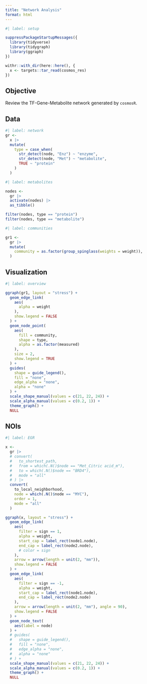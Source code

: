 ```yaml
---
title: "Network Analysis"
format: html
---
```


```r
#| label: setup

suppressPackageStartupMessages({
  library(tidyverse)
  library(tidygraph)
  library(ggraph)
})

withr::with_dir(here::here(), {
  x <- targets::tar_read(cosmos_res)
})
```


## Objective

Review the TF-Gene-Metabolite network generated by `cosmosR`.

## Data

```r
#| label: network
gr <- 
  x |> 
  mutate(
    type = case_when(
      str_detect(node, "Enz") ~ "enzyme", 
      str_detect(node, "Met") ~ "metabolite", 
      TRUE ~ "protein"
    )
  )
```


```r
#| label: metabolites

nodes <- 
  gr |> 
  activate(nodes) |> 
  as_tibble()

filter(nodes, type == "protein") 
filter(nodes, type == "metabolite")
```


```r
#| label: communities

gr1 <- 
  gr |> 
  mutate(
    community = as.factor(group_spinglass(weights = weight)), 
  ) 
```


## Visualization

```r
#| label: overview

ggraph(gr1, layout = "stress") +
  geom_edge_link(
    aes(
      alpha = weight
    ),
    show.legend = FALSE
  ) +
  geom_node_point(
    aes(
      fill = community, 
      shape = type, 
      alpha = as.factor(measured)
    ), 
    size = 2, 
    show.legend = TRUE
  ) +
  guides(
    shape = guide_legend(), 
    fill = "none", 
    edge_alpha = "none", 
    alpha = "none"
  ) +
  scale_shape_manual(values = c(21, 22, 24)) + 
  scale_alpha_manual(values = c(0.2, 1)) +
  theme_graph() +
  NULL
```

## NOIs

```r
#| label: EGR

x <- 
  gr |> 
  # convert(
  #   to_shortest_path,
  #   from = which(.N()$node == "Met_Citric acid_m"),
  #   to = which(.N()$node == "BRD4"),
  #   mode = "all"
  # ) |>
  convert(
    to_local_neighborhood,
    node = which(.N()$node == "MYC"),
    order = 1,
    mode = "all"
  )

ggraph(x, layout = "stress") +
  geom_edge_link(
    aes(
      filter = sign == 1,
      alpha = weight,
      start_cap = label_rect(node1.node), 
      end_cap = label_rect(node2.node), 
      # color = sign
    ), 
    arrow = arrow(length = unit(2, "mm")), 
    show.legend = FALSE
  ) +
  geom_edge_link(
    aes(
      filter = sign == -1,
      alpha = weight, 
      start_cap = label_rect(node1.node), 
      end_cap = label_rect(node2.node)
    ),
    arrow = arrow(length = unit(2, "mm"), angle = 90),
    show.legend = FALSE
  ) +
  geom_node_text(
    aes(label = node)
  ) +
  # guides(
  #   shape = guide_legend(), 
  #   fill = "none", 
  #   edge_alpha = "none", 
  #   alpha = "none"
  # ) +
  scale_shape_manual(values = c(21, 22, 24)) + 
  scale_alpha_manual(values = c(0.2, 1)) +
  theme_graph() +
  NULL
```


